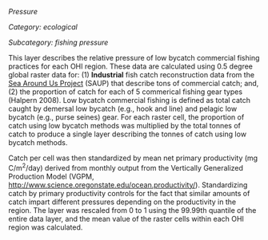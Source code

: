 *Pressure*

*Category: ecological*

*Subcategory: fishing pressure*

This layer describes the relative pressure of low bycatch commercial fishing practices for each OHI region. These data are calculated using 0.5 degree global raster data for: (1) **Industrial** fish catch reconstruction data from the [Sea Around Us Project](http://www.seaaroundus.org/) (SAUP) that describe tons of commercial catch; and, (2) the proportion of catch for each of 5 commerical fishing gear types (Halpern 2008).  Low bycatch commercial fishing is defined as total catch caught by demersal low bycatch (e.g., hook and line) and pelagic low bycatch (e.g., purse seines) gear. For each raster cell, the proportion of catch using low bycatch methods was multiplied by the total tonnes of catch to produce a single layer describing the tonnes of catch using low bycatch methods.  

Catch per cell was then standardized by mean net primary productivity (mg C/m^2^/day) derived from monthly output from the Vertically Generalized Production Model (VGPM,  [http://www.science.oregonstate.edu/ocean.productivity/](http://www.science.oregonstate.edu/ocean.productivity/)). Standardizing catch by primary productivity controls for the fact that similar amounts of catch impart different pressures depending on the productivity in the region. The layer was rescaled from 0 to 1 using the 99.99th quantile of the entire data layer, and the mean value of the raster cells within each OHI region was calculated.